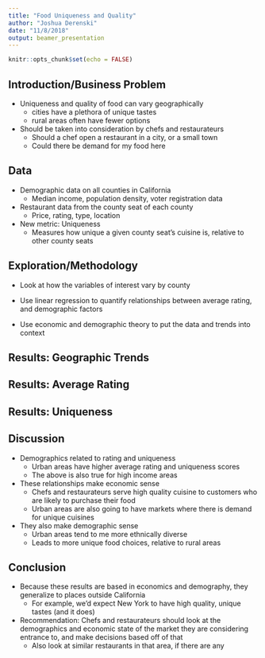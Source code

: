 ```yaml
---
title: "Food Uniqueness and Quality"
author: "Joshua Derenski"
date: "11/8/2018"
output: beamer_presentation
---
```


```r
knitr::opts_chunk$set(echo = FALSE)
```

## Introduction/Business Problem

- Uniqueness and quality of food can vary geographically
    - cities have a plethora of unique tastes
    - rural areas often have fewer options
    
- Should be taken into consideration by chefs and restaurateurs
    - Should a chef open a restaurant in a city, or a small town
    - Could there be demand for my food here
    
    
## Data

- Demographic data on all counties in California
    - Median income, population density, voter registration data 

- Restaurant data from the county seat of each county
    - Price, rating, type, location

- New metric: Uniqueness
    - Measures how unique a given county seat's cuisine is, relative to other county seats


## Exploration/Methodology

- Look at how the variables of interest vary by county

- Use linear regression to quantify relationships between average rating, and demographic factors

- Use economic and demographic theory to put the data and trends into context


## Results: Geographic Trends

\begin{figure}[!tbp]
  \centering
  \begin{minipage}[b]{1\textwidth}
    \includegraphics[width=.5\textwidth,height=.7\textheight]{cal_pop_dens}
    \includegraphics[width=.5\textwidth, height=.7\textheight]{cal_ave_rate}
  \end{minipage}

\end{figure}




## Results: Average Rating

\begin{figure}[!tbp]
  \centering
  \begin{minipage}[b]{1\textwidth}
    \includegraphics[width=.5\textwidth,height=.7\textheight]{ave_rating_plot}
    \includegraphics[width=.5\textwidth, height=.7\textheight]{ave_rating_ols}
  \end{minipage}

\end{figure}

## Results: Uniqueness


\begin{figure}[!tbp]
  \centering
  \begin{minipage}[b]{1\textwidth}
    \includegraphics[width=.5\textwidth,height=.7\textheight]{uniqueness_plot}
    \includegraphics[width=.5\textwidth, height=.7\textheight]{uniqueness_ols}
  \end{minipage}

\end{figure}

## Discussion

- Demographics related to rating and uniqueness
    - Urban areas have higher average rating and uniqueness scores
    - The above is also true for high income areas
    
- These relationships make economic sense
    - Chefs and restaurateurs serve high quality cuisine to customers who are likely to purchase their food 
    - Urban areas are also going to have markets where there is demand for unique cuisines
    
- They also make demographic sense
    - Urban areas tend to me more ethnically diverse
    - Leads to more unique food choices, relative to rural areas
    
## Conclusion

- Because these results are based in economics and demography, they generalize to places outside California
    - For example, we'd expect New York to have high quality, unique tastes (and it does)

- Recommendation: Chefs and restaurateurs should look at the demographics and economic state of the market they are considering entrance to, and make decisions based off of that
    - Also look at similar restaurants in that area, if there are any 







    
    
    
    
